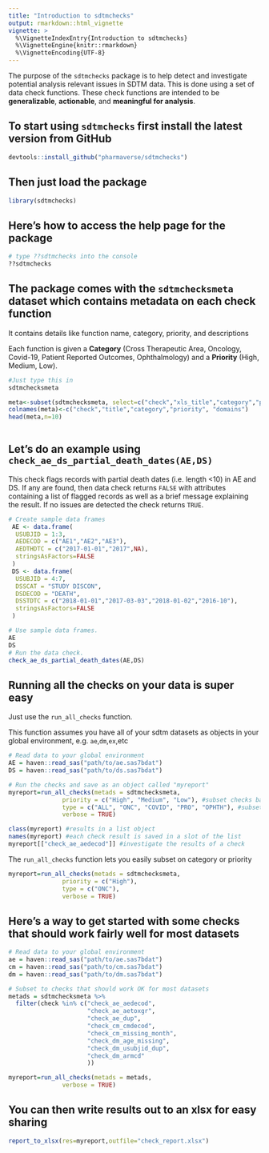 ```yaml
---
title: "Introduction to sdtmchecks"
output: rmarkdown::html_vignette
vignette: >
  %\VignetteIndexEntry{Introduction to sdtmchecks}
  %\VignetteEngine{knitr::rmarkdown}
  %\VignetteEncoding{UTF-8}
---
```



The purpose of the `sdtmchecks` package is to help detect and investigate potential analysis relevant issues in SDTM data. This is done using a set of data check functions. These check functions are intended to be **generalizable**, **actionable**, and **meaningful for analysis**.

## To start using `sdtmchecks` first install the latest version from GitHub
```r
devtools::install_github("pharmaverse/sdtmchecks")
```

## Then just load the package
```r
library(sdtmchecks) 
```

## Here's how to access the help page for the package
```r
# type ??sdtmchecks into the console
??sdtmchecks 
``` 
 
## The package comes with the `sdtmchecksmeta` dataset which contains metadata on each check function

It contains details like function name, category, priority, and descriptions

Each function is given a **Category** (Cross Therapeutic Area, Oncology, Covid-19, Patient Reported Outcomes, Ophthalmology) and a **Priority** (High, Medium, Low).

```r
#Just type this in
sdtmchecksmeta
```

```r
meta<-subset(sdtmchecksmeta, select=c("check","xls_title","category","priority","domains"))
colnames(meta)<-c("check","title","category","priority", "domains")
head(meta,n=10)
    
``` 


## Let's do an example using `check_ae_ds_partial_death_dates(AE,DS)`

This check flags records with partial death dates (i.e. length <10) in AE and DS. If any are found, then data check returns `FALSE` with attributes containing a list of flagged records as well as a brief message explaining the result. If no issues are detected the check returns `TRUE`.

```r
# Create sample data frames
 AE <- data.frame(
  USUBJID = 1:3,
  AEDECOD = c("AE1","AE2","AE3"),
  AEDTHDTC = c("2017-01-01","2017",NA),
  stringsAsFactors=FALSE
 )
 DS <- data.frame(
  USUBJID = 4:7,
  DSSCAT = "STUDY DISCON", 
  DSDECOD = "DEATH",
  DSSTDTC = c("2018-01-01","2017-03-03","2018-01-02","2016-10"),
  stringsAsFactors=FALSE
 )
``` 

```r
# Use sample data frames.
AE
DS
# Run the data check.
check_ae_ds_partial_death_dates(AE,DS)
```  

## Running all the checks on your data is super easy

Just use the `run_all_checks` function.

This function assumes you have all of your sdtm datasets as objects in your global environment, e.g. `ae`,`dm`,`ex`,etc

```r

# Read data to your global environment
AE = haven::read_sas("path/to/ae.sas7bdat")
DS = haven::read_sas("path/to/ds.sas7bdat")

# Run the checks and save as an object called "myreport"
myreport=run_all_checks(metads = sdtmchecksmeta,
               priority = c("High", "Medium", "Low"), #subset checks based on priority
               type = c("ALL", "ONC", "COVID", "PRO", "OPHTH"), #subset checks based category
               verbose = TRUE)

class(myreport) #results in a list object
names(myreport) #each check result is saved in a slot of the list
myreport[["check_ae_aedecod"]] #investigate the results of a check
``` 


The `run_all_checks` function lets you easily subset on category or priority

```r

myreport=run_all_checks(metads = sdtmchecksmeta,
               priority = c("High"),
               type = c("ONC"),
               verbose = TRUE)
``` 

## Here's a way to get started with some checks that should work fairly well for most datasets

```r

# Read data to your global environment
ae = haven::read_sas("path/to/ae.sas7bdat")
cm = haven::read_sas("path/to/cm.sas7bdat")
dm = haven::read_sas("path/to/dm.sas7bdat")

# Subset to checks that should work OK for most datasets
metads = sdtmchecksmeta %>%
  filter(check %in% c("check_ae_aedecod",
                      "check_ae_aetoxgr",
                      "check_ae_dup",
                      "check_cm_cmdecod",
                      "check_cm_missing_month",
                      "check_dm_age_missing",
                      "check_dm_usubjid_dup",
                      "check_dm_armcd"
                      ))

myreport=run_all_checks(metads = metads,
               verbose = TRUE)
``` 

## You can then write results out to an xlsx for easy sharing

```r

report_to_xlsx(res=myreport,outfile="check_report.xlsx")

```
